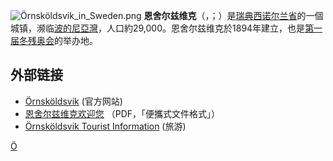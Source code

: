 {{coord|63|17|N|18|44|E|display=title}}
[[File:Örnsköldsvik_in_Sweden.png|right]]
'''恩舍尔兹维克'''（{{lang-sv|Örnsköldsvik}}，{{IPA-sv|œɳɧœldsˈviːk}}；{{Lang-sma|Orrestaare}}）是[[瑞典|瑞典]][[西诺尔兰省|西诺尔兰省]]的一個城镇，濒临[[波的尼亞灣|波的尼亞灣]]，人口約29,000。恩舍尔兹维克於1894年建立，也是[[1976年冬季帕拉林匹克運動會|第一届]][[冬残奥会|冬残奥会]]的举办地。

== 外部链接 ==
{{Commonscat|Örnsköldsvik}}
* [http://www.ornskoldsvik.se/ Örnsköldsvik] {{Wayback|url=http://www.ornskoldsvik.se/ |date=20090901221044 }} (官方网站)
* [http://www.ornskoldsvik.se/download/18.36f25d69139a86524f953/kinesiska.pdf 恩舍尔兹维克欢迎您] {{Wayback|url=http://www.ornskoldsvik.se/download/18.36f25d69139a86524f953/kinesiska.pdf |date=20210107224924 }}（PDF，「便攜式文件格式」）
* [http://www.ornskoldsvik.se/turism Örnsköldsvik Tourist Information] {{Wayback|url=http://www.ornskoldsvik.se/turism |date=20210109063637 }} (旅游)

{{Authority control}}
{{Sweden-geo-stub}}

[[Category:瑞典城市|Ö]]